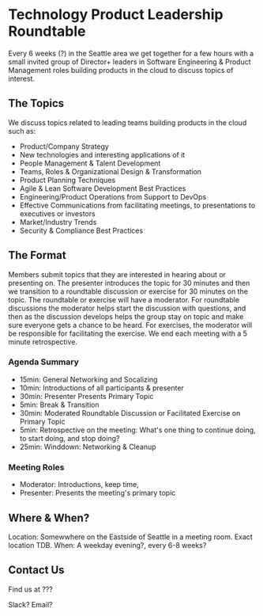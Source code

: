 # Technology Product Leadership Roundtable

Every 6 weeks (?) in the Seattle area we get together for a few hours with a small invited group of Director+ leaders in Software Engineering & Product Management roles building products in the cloud to discuss topics of interest.

## The Topics

We discuss topics related to leading teams building products in the cloud such as:

- Product/Company Strategy
- New technologies and interesting applications of it
- People Management & Talent Development
- Teams, Roles & Organizational Design & Transformation
- Product Planning Techniques
- Agile & Lean Software Development Best Practices
- Engineering/Product Operations from Support to DevOps
- Effective Communications from facilitating meetings, to presentations to executives or investors
- Market/Industry Trends
- Security & Compliance Best Practices

## The Format

Members submit topics that they are interested in hearing about or presenting on. The presenter introduces the topic for 30 minutes and then we transition to a roundtable discussion or exercise for 30 minutes on the topic. The roundtable or exercise will have a moderator. For roundtable discussions the moderator helps start the discussion with questions, and then as the discussion develops helps the group stay on topic and make sure everyone gets a chance to be heard. For exercises, the moderator will be responsible for facilitating the exercise. We end each meeting with a 5 minute retrospective.

### Agenda Summary

- 15min: General Networking and Socalizing
- 10min: Introductions of all participants & presenter
- 30min: Presenter Presents Primary Topic
- 5min: Break & Transition
- 30min: Moderated Roundtable Discussion or Facilitated Exercise on Primary Topic
- 5min: Retrospective on the meeting: What's one thing to continue doing, to start doing, and stop doing?
- 25min: Winddown: Networking & Cleanup

### Meeting Roles

- Moderator: Introductions, keep time,
- Presenter: Presents the meeting's primary topic

## Where & When?

Location: Somewwhere on the Eastside of Seattle in a meeting room. Exact location TDB.
When: A weekday evening?, every 6-8 weeks?

## Contact Us

Find us at ???

Slack?
Email?
